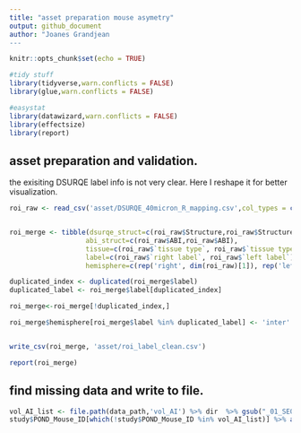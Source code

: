 ```yaml
---
title: "asset preparation mouse asymetry"
output: github_document
author: "Joanes Grandjean
---
```


```r
knitr::opts_chunk$set(echo = TRUE)
```

```r
#tidy stuff
library(tidyverse,warn.conflicts = FALSE)
library(glue,warn.conflicts = FALSE)

#easystat
library(datawizard,warn.conflicts = FALSE)
library(effectsize)
library(report)
```



## asset preparation and validation. 
the exisiting DSURQE label info is not very clear. Here I reshape it for better visualization.

```r
roi_raw <- read_csv('asset/DSURQE_40micron_R_mapping.csv',col_types = cols())


roi_merge <- tibble(dsurqe_struct=c(roi_raw$Structure,roi_raw$Structure), 
                   abi_struct=c(roi_raw$ABI,roi_raw$ABI), 
                   tissue=c(roi_raw$`tissue type`, roi_raw$`tissue type`), 
                   label=c(roi_raw$`right label`, roi_raw$`left label`),
                   hemisphere=c(rep('right', dim(roi_raw)[1]), rep('left', dim(roi_raw)[1]))) %>% arrange(label)

duplicated_index <- duplicated(roi_merge$label)
duplicated_label <- roi_merge$label[duplicated_index]

roi_merge<-roi_merge[!duplicated_index,]

roi_merge$hemisphere[roi_merge$label %in% duplicated_label] <- 'inter'


write_csv(roi_merge, 'asset/roi_label_clean.csv')

report(roi_merge)
```



## find missing data and write to file. 
```r

vol_AI_list <- file.path(data_path,'vol_AI') %>% dir  %>% gsub("_01_SE01_MR.nii.gz","",.)
study$POND_Mouse_ID[which(!study$POND_Mouse_ID %in% vol_AI_list)] %>% as_tibble() %>%  write_csv('asset/missing.csv')

```

